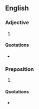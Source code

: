==English==

===Adjective===
{{en-adj|-}}

# {{misspelling of|in-between|lang=en}}

====Quotations====
* {{seeCites}}

===Preposition===
{{en-prep}}

# {{misspelling of|in between|lang=en}}

====Quotations====
* {{seeCites}}
